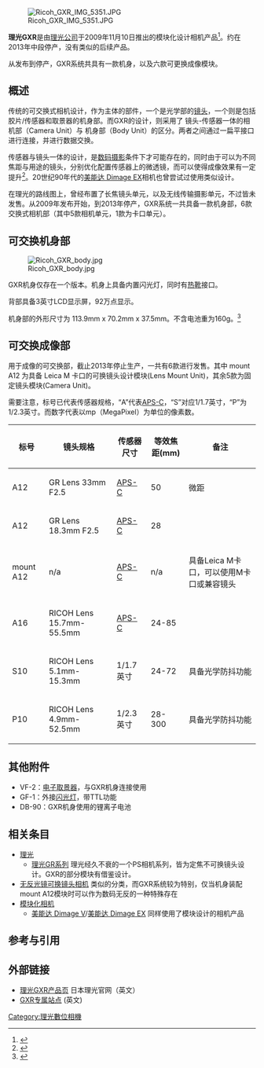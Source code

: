 [[File:Ricoh_GXR_IMG_5351.JPG|thumb]]

'''理光GXR'''是由[[理光|理光公司]]于2009年11月10日推出的模块化设计相机产品<ref>{{cite press release
 |publisher   = Ricoh Company, Ltd
 |date        = 2009-11-10
 |title       = Ricoh announces the GXR interchangeable unit camera system
 |url         = http://www.ricoh.com/r_dc/press/release/nr_gxr.html
 |quote       = Tokyo, Japan, November 10, 2009—Ricoh Co., Ltd. (president and CEO: Shiro Kondo) today announced the development and release of the GXR interchangeable unit camera system
 |deadurl     = yes
 |archiveurl  = https://web.archive.org/web/20100124204849/http://www.ricoh.com/r_dc/press/release/nr_gxr.html
 |archivedate = 2010年1月24日
}}</ref>。约在2013年中段停产，没有类似的后续产品。

从发布到停产，GXR系统共具有一款机身，以及六款可更换成像模块。

==概述==
传统的可交换式相机设计，作为主体的部件，一个是光学部的[[镜头|镜头]]，一个则是包括胶片/传感器和取景器的机身部。而GXR的设计，则采用了 镜头-传感器一体的相机部（Camera Unit）与 机身部（Body Unit）的区分。两者之间通过一扁平接口进行连接，并进行数据交换。

传感器与镜头一体的设计，是[[数码摄影|数码摄影]]条件下才可能存在的，同时由于可以为不同焦距与用途的镜头，分别优化配置传感器上的微透镜，而可以使得成像效果有一定提升<ref>{{cite web | title = 撮像素子だって取り替える，リコーの新カメラ「GXR」の狙いと構造 | url = http://techon.nikkeibp.co.jp/article/NEWS/20091110/177488/ | access-date = 2015-03-14 | archive-date = 2016-03-04 | archive-url = https://web.archive.org/web/20160304111737/http://techon.nikkeibp.co.jp/article/NEWS/20091110/177488/ | dead-url = no }}</ref>。20世纪90年代的[[美能达_Dimage_EX|美能达 Dimage EX]]相机也曾尝试过使用类似设计。

在理光的路线图上，曾经布置了长焦镜头单元，以及无线传输摄影单元，不过皆未发售。从2009年发布开始，到2013年停产，GXR系统一共具备一款机身部，6款交换式相机部（其中5款相机单元，1款为卡口单元）。
==可交换机身部==
[[File:Ricoh_GXR_body.jpg|thumb]]

GXR机身仅存在一个版本。机身上具备内置闪光灯，同时有[[热靴|热靴]]接口。

背部具备3英寸LCD显示屏，92万点显示。

机身部的外形尺寸为 113.9mm x 70.2mm x 37.5mm。不含电池重为160g。<ref>{{cite web | title = Ricoh GXR Specifications | url = http://www.ricoh-imaging.co.jp/english/products/gxr/specs.html | access-date = 2015-03-13 | archive-date = 2020-02-21 | archive-url = https://web.archive.org/web/20200221214530/http://www.ricoh-imaging.co.jp/english/products/gxr/specs.html | dead-url = no }}</ref>

==可交换成像部==

用于成像的可交换部，截止2013年停止生产，一共有6款进行发售。其中 mount A12 为具备 Leica M 卡口的可换镜头设计模块(Lens Mount Unit)，其余5款为固定镜头模块(Camera Unit)。

需要注意，标号已代表传感器规格，“A”代表[[APS-C|APS-C]]，“S”对应1/1.7英寸，“P”为1/2.3英寸。而数字代表以mp（MegaPixel）为单位的像素数。

{| class="wikitable" cellpadding="3"
|-
! 标号 !! 镜头规格 !! 传感器尺寸 !! 等效焦距(mm) !! 备注
|-
| A12 || GR Lens 33mm F2.5 || [[APS-C|APS-C]] || 50 || 微距
|-
| A12 || GR Lens 18.3mm F2.5 || [[APS-C|APS-C]] || 28 || 
|-
| mount A12 || n/a || [[APS-C|APS-C]] || n/a || 具备Leica M卡口，可以使用M卡口或兼容镜头
|-
| A16 || RICOH Lens 15.7mm-55.5mm || [[APS-C|APS-C]] || 24-85 || 
|-
| S10|| RICOH Lens 5.1mm-15.3mm || 1/1.7英寸 || 24-72 || 具备光学防抖功能
|-
| P10 || RICOH Lens 4.9mm-52.5mm || 1/2.3英寸 || 28-300 || 具备光学防抖功能
|}
==其他附件==
*VF-2：[[电子取景器|电子取景器]]，与GXR机身连接使用
*GF-1：外接[[闪光灯|闪光灯]]，带TTL功能
*DB-90：GXR机身使用的锂离子电池


==相关条目==
*[[理光|理光]]
**[[理光GR系列|理光GR系列]] 理光经久不衰的一个PS相机系列，皆为定焦不可换镜头设计。GXR的部分模块有借鉴设计。
*[[无反光镜可换镜头相机|无反光镜可换镜头相机]] 类似的分类，而GXR系统较为特别，仅当机身装配mount A12模块时可以作为数码无反的一种特殊存在
*[[模块化相机|模块化相机]]
**[[美能达_Dimage_V|美能达 Dimage V]]/[[美能达_Dimage_EX|美能达 Dimage EX]] 同样使用了模块设计的相机产品

==参考与引用==
{{Reflist}}
==外部链接==
*[http://www.ricoh-imaging.co.jp/english/products/gxr/ 理光GXR产品页] {{Wayback|url=http://www.ricoh-imaging.co.jp/english/products/gxr/ |date=20210203111752 }} 日本理光官网（英文）
*[http://www.ricoh-imaging.co.jp/english/products/gxr/special/ GXR专属站点] {{Wayback|url=http://www.ricoh-imaging.co.jp/english/products/gxr/special/ |date=20190923050108 }} (英文)

[[Category:理光數位相機|Category:理光數位相機]]